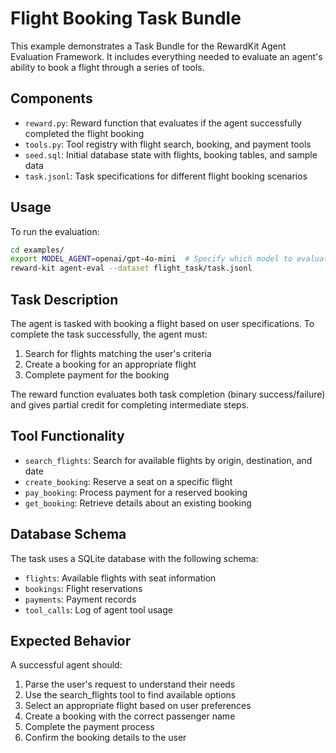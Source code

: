 # Flight Booking Task Bundle

This example demonstrates a Task Bundle for the RewardKit Agent Evaluation Framework. It includes everything needed to evaluate an agent's ability to book a flight through a series of tools.

## Components

- `reward.py`: Reward function that evaluates if the agent successfully completed the flight booking
- `tools.py`: Tool registry with flight search, booking, and payment tools
- `seed.sql`: Initial database state with flights, booking tables, and sample data
- `task.jsonl`: Task specifications for different flight booking scenarios

## Usage

To run the evaluation:

```bash
cd examples/
export MODEL_AGENT=openai/gpt-4o-mini  # Specify which model to evaluate
reward-kit agent-eval --dataset flight_task/task.jsonl
```

## Task Description

The agent is tasked with booking a flight based on user specifications. To complete the task successfully, the agent must:

1. Search for flights matching the user's criteria
2. Create a booking for an appropriate flight
3. Complete payment for the booking

The reward function evaluates both task completion (binary success/failure) and gives partial credit for completing intermediate steps.

## Tool Functionality

- `search_flights`: Search for available flights by origin, destination, and date
- `create_booking`: Reserve a seat on a specific flight
- `pay_booking`: Process payment for a reserved booking
- `get_booking`: Retrieve details about an existing booking

## Database Schema

The task uses a SQLite database with the following schema:

- `flights`: Available flights with seat information
- `bookings`: Flight reservations
- `payments`: Payment records
- `tool_calls`: Log of agent tool usage

## Expected Behavior

A successful agent should:

1. Parse the user's request to understand their needs
2. Use the search_flights tool to find available options
3. Select an appropriate flight based on user preferences
4. Create a booking with the correct passenger name
5. Complete the payment process
6. Confirm the booking details to the user